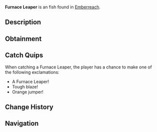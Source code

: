 {{FishInfobox
|image          = Furnace Leaper.png
|rarity         = Unusual
|sea            = Second Sea
|location       = [[Emberreach]]
|sublocation    = 
|sources        = Fishing Rod
|radar_location = 
|prog_speed     = -12
|xp             = 80
|weather        = Clear
|time           = Day
|season         = Summer
|bait           = Flakes
|base_weight    = 594
|base_value     = 168
|weight_range   = 360
|base_chance    = 70
|base_resil     = 46
}}
'''Furnace Leaper''' is an {{Rarity|Unusual}} fish found in [[Emberreach]].

== Description ==
{{Description|A robust fish, its fins alight with the heat of hidden flames.|Bestiary Entry}}

== Obtainment ==
{{Description|It bounds where the sun stokes the calm flames.|Bestiary Hint}}
{{Fish Availability|
Emberreach/Surrounding Ocean
|top_rods      = 
Free Spirit Rod\211341.72\12921.47;
Leviathan's Fang Rod\210456.81\19603.69;
Trident Rod\209106.06\18847.34;
Azure Of Lagoon\192240.61\11775.02;
Astralhook Rod\178522.02\0;
Rapid Rod\143527.67\13066.1;
North-Star Rod\119114.06\10797.92;
Carbon Rod\119078.79\10793.65;
Nocturnal Rod\73091.74\72586.96;
Fang of the Eclipse\175400.41\16338.24;
Carrot Rod\162492.72\15812.12;
Resourceful Rod\126028.98\12966.93;
Blazebringer Rod\167491.68\15601.56;
Verdant Shear Rod\165879.57\15109.16;
No-Life Rod\158227.33\15070.54;
Seraphic Rod\145098.63\13078.16;
Ethereal Prism Rod\144181.27\8838.77;
Challenger's Rod\138288.3\13089.51;
Rod Of The Forgotten Fang\136979.41\12436.18;
Depthseeker Rod\136192.82\13615.25;
Rod Of The Exalted One\136179.82\12403.96;
Avalanche Rod\132794.68\13308.68;
Volcanic Rod\131710.34\12805.32;
Rod Of The Depths\131262.32\12209;
Zeus Rod\130961.61\12732.53;
Steady Rod\109162.4\10889.61
|recommended   = Free Spirit Rod
}}

== Catch Quips ==
When catching a Furnace Leaper, the player has a chance to make one of the following exclamations:
* A Furnace Leaper!
* Tough blaze!
* Orange jumper!

== Change History ==
{{Change History|{{subst:Current Version}}}}

== Navigation ==
{{Fish Navbox|Emberreach}}